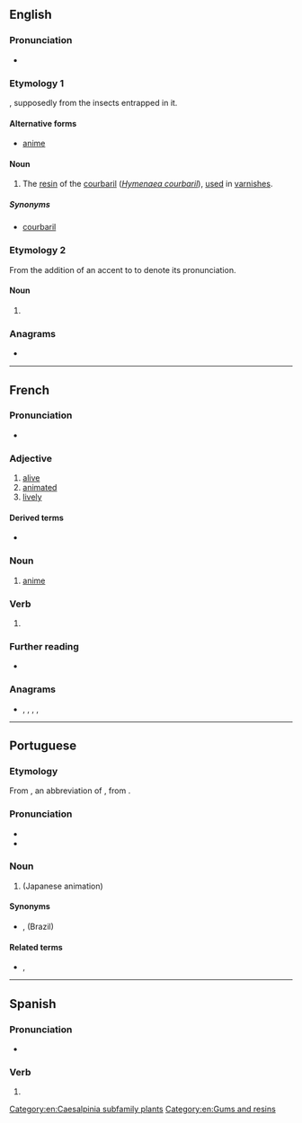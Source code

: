 {{also|anime|Anime|ànime|animê}}
==English==

===Pronunciation===
* {{IPA|/ˈæ.nɪ.meɪ/|lang=en}}

===Etymology 1===
{{wikipedia|Hymenaea courbaril}}
{{bor|en|fr|animé||[[animated]]}}, supposedly from the insects entrapped in it.

====Alternative forms====
* {{qualifier|improper}} [[anime]]

====Noun====
{{en-noun|-}}

# The [[resin]] of the [[courbaril]] (''[[Hymenaea courbaril]]''), [[use]]d in [[varnish]]es.

=====Synonyms=====
* {{qualifier|dated}} [[courbaril]]

===Etymology 2===
From the addition of an accent to {{m|en|anime}} to denote its pronunciation.

====Noun====
{{en-noun|-|s}}

# {{lb|en|informal}} {{alternative spelling of|anime|lang=en}}

===Anagrams===
* {{anagrams|en|-amine|I mean|Maine|amine|minae|minæ}}

[[Category:en:Caesalpinia subfamily plants]]
[[Category:en:Gums and resins]]

----

==French==

===Pronunciation===
* {{IPA|/a.ni.me/|lang=fr}}

===Adjective===
{{fr-adj}}

# [[alive]]
# [[animated]]
# [[lively]]

====Derived terms====
* {{l|fr|dessin animé}}

===Noun===
{{fr-noun|m}}

# [[anime#English|anime]]

===Verb===
{{fr-past participle}}

# {{inflection of|animer||past|part|lang=fr}}

===Further reading===
* {{R:TLFi}}

===Anagrams===
* {{l|fr|en ami}}, {{l|fr|Maine}}, {{l|fr|manie}}, {{l|fr|manié}}, {{l|fr|menai}}

----

==Portuguese==

===Etymology===
From {{etyl|ja|pt}} {{m|ja|アニメ|tr=anime}}, an abbreviation of {{m|ja|アニメーション|tr=animēshon}}, from {{etyl|en|pt}} {{m|en|animation}}.

===Pronunciation===
* {{IPA|/ˌa.ni.ˈme/|lang=pt}}
* {{hyphenation|a|ni|mê|lang=pt}}

===Noun===
{{pt-noun|m|s}}

# {{lb|pt|Portugal}} {{l|en|anime}} (Japanese animation)

====Synonyms====
* {{l|pt|anime}}, {{l|pt|animê}} (Brazil)

====Related terms====
* {{l|pt|animação}}, {{l|pt|animar}}

----

==Spanish==

===Pronunciation===
* {{IPA|/a.ni.ˈme/|lang=es}}

===Verb===
{{head|es|verb form}}

# {{es-verb form of|ending=ar|mood=indicative|tense=preterite|pers=1|number=singular|animar}}